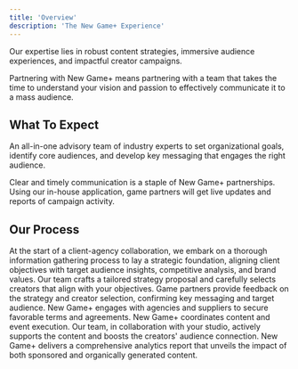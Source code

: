 ```yaml
---
title: 'Overview'
description: 'The New Game+ Experience'
---
```

Our expertise lies in robust content strategies, immersive audience experiences, and impactful creator campaigns. 

Partnering with New Game+ means partnering with a team that takes the time to understand your vision and passion to effectively communicate it to a mass audience.

## What To Expect
An all-in-one advisory team of industry experts to set organizational goals, identify core audiences, and develop key messaging that engages the right audience.

Clear and timely communication is a staple of New Game+ partnerships. Using our in-house application, game partners will get live updates and reports of campaign activity.

## Our Process
<Steps>
  <Step title="Gather Information">
  At the start of a client-agency collaboration, we embark on a thorough information gathering process to lay a strategic foundation, aligning client objectives with target audience insights, competitive analysis, and brand values.
  </Step>
  <Step title="Strategy Development">
  Our team crafts a tailored strategy proposal and carefully selects creators that align with your objectives.  
  </Step>
  <Step title="Feedback + Detailing">
  Game partners provide feedback on the strategy and creator selection, confirming key messaging and target audience.
  </Step>
  <Step title="Negotiating + Contracting">
  New Game+ engages with agencies and suppliers to secure favorable terms and agreements.
  </Step>
  <Step title="Campaign Execution">
  New Game+ coordinates content and event execution. Our team, in collaboration with your studio, actively supports the content and boosts the creators' audience connection.
  </Step>
  <Step title="Analytics Reporting">
  New Game+ delivers a comprehensive analytics report that unveils the impact of both sponsored and organically generated content.
  </Step>
</Steps>
